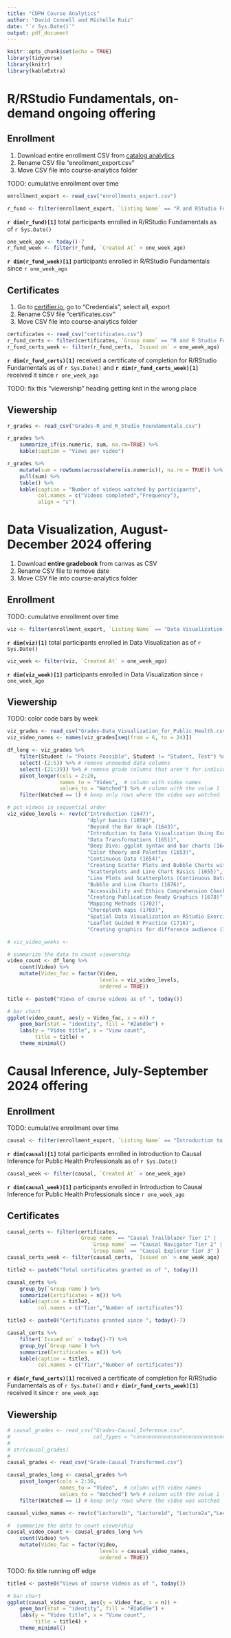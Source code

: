 ```yaml
---
title: "CDPH Course Analytics"
author: "David Connell and Michelle Ruiz"
date: "`r Sys.Date()`"
output: pdf_document
---
```


```r
knitr::opts_chunk$set(echo = TRUE)
library(tidyverse)
library(knitr)
library(kableExtra)
```



# R/RStudio Fundamentals, on-demand ongoing offering

## Enrollment

1. Download entire enrollment CSV from [catalog analytics](https://cdph.catalog.instructure.com/new_analytics/listings)
2. Rename CSV file "enrollment_export.csv"
3. Move CSV file into course-analytics folder

TODO: cumulative enrollment over time


```r
enrollment_export <- read_csv("enrollments_export.csv")
```

```r
r_fund <- filter(enrollment_export, `Listing Name` == "R and RStudio Fundamentals")
```

**`r dim(r_fund)[1]`** total participants enrolled in R/RStudio Fundamentals as of `r Sys.Date()`

```r
one_week_ago <- today()-7
r_fund_week <- filter(r_fund, `Created At` > one_week_ago)
```

**`r dim(r_fund_week)[1]`** participants enrolled in R/RStudio Fundamentals since `r one_week_ago`

## Certificates

1. Go to [certifier.io](https://certifier.io/), go to "Credentials", select all, export
2. Rename CSV file "certificates.csv"
3. Move CSV file into course-analytics folder

```r
certificates <- read_csv("certificates.csv")
r_fund_certs <- filter(certificates, `Group name` == "R and R Studio Fundamentals")
r_fund_certs_week <- filter(r_fund_certs, `Issued on` > one_week_ago)
```

**`r dim(r_fund_certs)[1]`** received a certificate of completion for R/RStudio Fundamentals as of `r Sys.Date()` and **`r dim(r_fund_certs_week)[1]`** received it since `r one_week_ago`

\newpage

TODO: fix this "viewership" heading getting knit in the wrong place

## Viewership


```r
r_grades <- read_csv("Grades-R_and_R_Studio_Foundamentals.csv")
```


```r
r_grades %>% 
    summarize_if(is.numeric, sum, na.rm=TRUE) %>%
    kable(caption = "Views per video")
```


```r
r_grades %>%
    mutate(sum = rowSums(across(where(is.numeric)), na.rm = TRUE)) %>%
    pull(sum) %>%
    table() %>%
    kable(caption = "Number of videos watched by participants",
          col.names = c("Videos completed","Frequency"),
          align = "c")
```


# Data Visualization, August-December 2024 offering

1. Download **entire gradebook** from canvas as CSV
2. Rename CSV file to remove date
3. Move CSV file into course-analytics folder 

## Enrollment

TODO: cumulative enrollment over time


```r
viz <- filter(enrollment_export, `Listing Name` == "Data Visualization for Public Health")
```

**`r dim(viz)[1]`** total participants enrolled in Data Visualization as of `r Sys.Date()`

```r
viz_week <- filter(viz, `Created At` > one_week_ago)
```

**`r dim(viz_week)[1]`** participants enrolled in Data Visualization since `r one_week_ago`

## Viewership

TODO: color code bars by week

```r
viz_grades <- read_csv("Grades-Data_Visualization_for_Public_Health.csv")
viz_video_names <- names(viz_grades[seq(from = 6, to = 24)])
```

```r
df_long <- viz_grades %>%
    filter(Student != "Points Possible", Student != "Student, Test") %>% # remove "points possible row from gradebook and the test student
    select(-(2:5)) %>% # remove unneeded data columns
    select(-(21:39)) %>% # remove grade columns that aren't for individual videos
    pivot_longer(cols = 2:20,
                 names_to = "Video",  # column with video names
                 values_to = "Watched") %>% # column with the value 1 for "watched"
    filter(Watched == 1) # keep only rows where the video was watched

# put videos in sequential order
viz_video_levels <- rev(c("Introduction (1647)",
                          "dplyr basics (1650)",
                          "Beyond the Bar Graph (1643)",
                          "Introduction to Data Visualization Using Excel (1644)",
                          "Data Transformations (1651)",
                          "Deep Dive: ggplot syntax and bar charts (1645)",
                          "Color theory and Palettes (1653)",
                          "Continuous Data (1654)",
                          "Creating Scatter Plots and Bubble Charts with Excel (1685)",
                          "Scatterplots and Line Chart Basics (1655)",
                          "Line Plots and Scatterplots (Continuous Data) (1669)",
                          "Bubble and Line Charts (1676)",
                          "Accessibility and Ethics Comprehension Check in (1677)",
                          "Creating Publication Ready Graphics (1678)",
                          "Mapping Methods (1702)",
                          "Choropleth maps (1703)",
                          "Spatial Data Visualization on RStudio Exercise (1722)",
                          "Leaflet Guided R Practice (1716)",
                          "Creating graphics for difference audience (1706)"))

# viz_video_weeks <- 

# summarize the data to count viewership
video_count <- df_long %>%
    count(Video) %>%
    mutate(Video_fac = factor(Video,
                              levels = viz_video_levels,
                              ordered = TRUE))
```


```r
title <- paste0("Views of course videos as of ", today())

# bar chart
ggplot(video_count, aes(y = Video_fac, x = n)) +
    geom_bar(stat = "identity", fill = "#2a6d9e") +
    labs(y = "Video title", x = "View count", 
         title = title) +
    theme_minimal()
```



# Causal Inference, July-September 2024 offering

## Enrollment

TODO: cumulative enrollment over time

```r
causal <- filter(enrollment_export, `Listing Name` == "Introduction to Causal Inference for Public Health Professionals")
```

**`r dim(causal)[1]`** total participants enrolled in Introduction to Causal Inference for Public Health Professionals as of `r Sys.Date()`

```r
causal_week <- filter(causal, `Created At` > one_week_ago)
```

**`r dim(causal_week)[1]`** participants enrolled in Introduction to Causal Inference for Public Health Professionals since `r one_week_ago`

## Certificates

```r
causal_certs <- filter(certificates,
                       `Group name` == "Causal Trailblazer Tier 1" |
                           `Group name` == "Causal Navigator Tier 2" |
                           `Group name` == "Causal Explorer Tier 3" )
causal_certs_week <- filter(causal_certs, `Issued on` > one_week_ago)
```


```r
title2 <- paste0("Total certificates granted as of ", today())

causal_certs %>% 
    group_by(`Group name`) %>%
    summarize(Certificates = n()) %>%
    kable(caption = title2,
          col.names = c("Tier","Number of certificates"))
```

```r
title3 <- paste0("Certificates granted since ", today()-7)

causal_certs %>%
    filter(`Issued on` > today()-7) %>%
    group_by(`Group name`) %>%
    summarize(Certificates = n()) %>%
    kable(caption = title3,
          col.names = c("Tier","Number of certificates"))
```

**`r dim(r_fund_certs)[1]`** received a certificate of completion for R/RStudio Fundamentals as of `r Sys.Date()` and **`r dim(r_fund_certs_week)[1]`** received it since `r one_week_ago`

## Viewership

```r
# causal_grades <- read_csv("Grades-Causal_Inference.csv",
#                           col_types = "cnnnnnnnnnnnnnnnnnnnnnnnnnnnnnnnnnnn")
#     
# str(causal_grades)
# 
causal_grades <- read_csv("Grade-Causal_Transformed.csv")
```

```r
causal_grades_long <- causal_grades %>%
    pivot_longer(cols = 2:36,
                 names_to = "Video",  # column with video names
                 values_to = "Watched") %>% # column with the value 1 for "watched"
    filter(Watched == 1) # keep only rows where the video was watched
```


```r
causual_video_names <- rev(c("Lecture1b", "Lecture1d", "Lecture2a","Lecture2b", "Lecture2c", "Lecture2d","Lecture2e", "Lecture2f", "Lecture3a", "Lecture4a", "Lecture4b", "Lecture4c", "Lecture4d", "Lecture5a", "Lecture5c", "Lecture5e", "Lecture5d",  "Lecture7a", "Lecture7d", "Lecture8a", "Lecture8b", "Lecture8c", "Lecture9a", "Lecture9b", "Lecture9c", "Lecture9d", "Lecture9e", "Lecture10a", "Lecture10b", "Lecture10c", "Lecture10d", "Lecture11a", "Lecture11b", "Lecture11c", "Lecture11d"))

#  summarize the data to count viewership
causal_video_count <- causal_grades_long %>%
    count(Video) %>%
    mutate(Video_fac = factor(Video,
                              levels = causual_video_names,
                              ordered = TRUE))
```

TODO: fix title running off edge

```r
title4 <- paste0("Views of course videos as of ", today())

# bar chart
ggplot(causal_video_count, aes(y = Video_fac, x = n)) +
    geom_bar(stat = "identity", fill = "#2a6d9e") +
    labs(y = "Video title", x = "View count", 
         title = title4) +
    theme_minimal()
```
